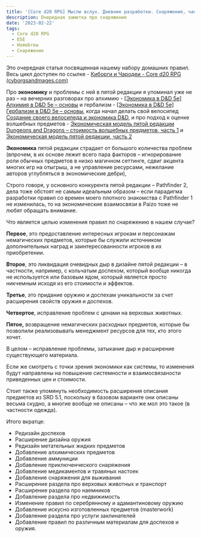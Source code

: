 ```yaml
---
title: '[Core d20 RPG] Мысли вслух. Дневник разработки. Снаряжение, часть 1'
description: Очередная заметка про снаряжение
date: '2023-02-22'
tags: 
  - Core d20 RPG
  - E5E
  - Homebrew
  - Cнаряжение
---
```



Это очередная статья посвященная нашему набору домашних правил. Весь цикл доступен по ссылке - [Киборги и Чародеи - Core d20 RPG (cyborgsandmages.com)](https://cyborgsandmages.com/core-d20/)

Про **экономику** и проблемы с ней в пятой редакции я упоминал уже не раз – на вечерних разговорах про алхимию - [\[Экономика в D&D 5e\] Алхимия в D&D 5e – основы](https://cyborgsandmages.com/2022/03/%d0%ad%d0%ba%d0%be%d0%bd%d0%be%d0%bc%d0%b8%d0%ba%d0%b0-%d0%b2-dd-5e-%d0%90%d0%bb%d1%85%d0%b8%d0%bc%d0%b8%d1%8f-%d0%b2-dd-5e-%d0%be%d1%81%d0%bd%d0%be%d0%b2%d1%8b/) и гербализм - [\[Экономика в D&D 5e\] Гербализм в D&D 5e – основы](https://cyborgsandmages.com/2022/04/economics-dnd-5e-herbalism/), когда начал делать свой велосипед [Создание своего велосипеда и экономика D&D](https://cyborgsandmages.com/2022/05/spell-scrolls-5e-and-doing-something-e5e/), и про подход к оценке волшебных предметов - [Экономическая модель пятой редакции Dungeons and Dragons – стоимость волшебных предметов, часть 1](https://cyborgsandmages.com/2022/07/dnd-economy-part-1/) и [Экономическая модель пятой редакции, часть 2](https://cyborgsandmages.com/2022/08/ekonomicheskaya-model-pyatoj-redakczii-chast-2/)

**Экономика** пятой редакции страдает от большого количества проблем (впрочем, в их основе лежит всего пара факторов – игнорирование роли обычных предметов в низко магичном сеттинге, сдвиг акцента многих игр на отыгрыш, а не управление ресурсами, нежелание авторов углубляться в экономические дебри),

Строго говоря, у основного конкурента пятой редакции – Pathfinder 2, дела тоже обстоят не самым идеальным образом – если парадигма разработки правил со времен моего плотного знакомства с Pathfinder 1 не изменилась, то на экономические взаимосвязи в Paizo тоже не любят обращать внимание.

Что является целью изменения правил по снаряжению в нашем случае?

**Первое**, это предоставление интересных игрокам и персонажам немагических предметов, которые бы служили источником дополнительных наград и заинтересованности игроков в их приобретении.

**Второе**, это ликвидация очевидных дыр в дизайне пятой редакции – в частности, например, с кольчатым доспехом, который вообще никогда не используется или базовым ядом, который является просто никчемным исходя из его стоимости и эффектов.

**Третье**, это придание оружию и доспехам уникальности за счет расширения свойств оружия и доспехов.

**Четвертое**, исправление проблем с ценами на верховых животных.

**Пятое,** возвращение немагических расходных предметов, которые бы позволили реализовывать менеджмент ресурсов для тех, кто этого хочет.

В целом – исправление проблемы, затыкание дыр и расширение существующего материала.

Если же смотреть с точки зрения экономики как системы, то изменения будут направлены на повышение системности и взаимосвязаности приведенных цен и стоимости.

Стоит также упомянуть необходимость расширения описания предметов из SRD 5.1, поскольку в базовом варианте они описаны весьма скудно, а многие вообще не описаны – что же мол это такое (в частности одежда).

Итого вкратце:

- Редизайн доспехов
- Расширение дизайна оружия
- Редизайн метательных жидких предметов
- Добавление алхимических предметов
- Добавление аммуниции
- Добавление приключенческого снаряжения
- Добавление медикаментов и травяных настоек
- Добавление снаряжения для выживания
- Расширение раздела про верховых животных и транспорт
- Расширение раздела про наемников
- Добавление раздела про недвижимость
- Изменение правил по серебрянному и адамантиновому оружию
- Добавление искусно изготовленных предметов (masterwork)
- Добавление раздела про услуги заклинателей
- Добавление правил по различным материалам для доспехов и оружия.
